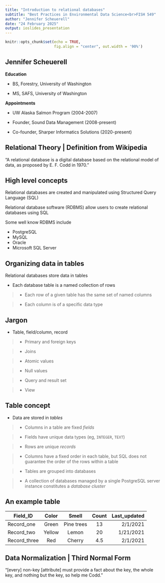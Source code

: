 ```yaml
---
title: "Introduction to relational databases"
subtitle: "Best Practices in Environmental Data Science<br>FISH 549"
author: "Jennifer Scheuerell"
date: "24 February 2025"
output: ioslides_presentation
---
```



```r
knitr::opts_chunk$set(echo = TRUE, 
                      fig.align = "center", out.width = '90%')
```

## Jennifer Scheuerell

**Education**

* BS, Forestry, University of Washington

* MS, SAFS, University of Washington

**Appointments**

* UW Alaska Salmon Program (2004-2007)

* Founder, Sound Data Management (2008-present)

* Co-founder, Sharper Informatics Solutions (2020-present)


## Relational Theory | Definition from Wikipedia

"A relational database is a digital database based on the relational model of data, as proposed by E. F. Codd in 1970."


## High level concepts

Relational databases are created and manipulated using Structured Query Language (SQL)

Relational database software (RDBMS) allow users to create relational databases using SQL

Some well know RDBMS include

* PostgreSQL  
* MySQL  
* Oracle  
* Microsoft SQL Server


## Organizing data in tables

Relational databases store data in tables

* Each database table is a named collection of rows

> - Each row of a given table has the same set of named columns

> - Each column is of a specific data type


## Jargon

* Table, field/column, record  

> - Primary and foreign keys  

> - Joins  

> - Atomic values  

> - Null values  

> - Query and result set  

> - View  


## Table concept

* Data are stored in *tables*

> - Columns in a table are fixed *fields*

> - Fields have unique data types (eg, `INTEGER`, `TEXT`)

> - Rows are unique *records*

> - Columns have a fixed order in each table, but SQL does not guarantee the order of the rows within a table

> - Tables are grouped into databases

>- A collection of databases managed by a single PostgreSQL server instance constitutes a *database cluster*


## An example table

| Field_ID | Color | Smell | Count | Last_updated |
|----------|:-----:|:-----:|:-----:|-------------:|
| Record_one | Green | Pine trees | 13 | 2/1/2021 | 
| Record_two | Yellow | Lemon | 20 | 1/21/2021 | 
| Record_three | Red | Cherry | 4.5 | 2/1/2021 | 


## Data Normalization | Third Normal Form

"[every] non-key [attribute] must provide a fact about the key, the whole key, and nothing but the key, so help me Codd."
